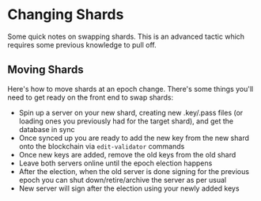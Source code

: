 # Changing Shards
Some quick notes on swapping shards. This is an advanced tactic which requires some previous knowledge to pull off.

## Moving Shards
Here's how to move shards at an epoch change. There's some things you'll need to get ready on the front end to swap shards:
- Spin up a server on your new shard, creating new .key/.pass files (or loading ones you previously had for the target shard), and get the database in sync
- Once synced up you are ready to add the new key from the new shard onto the blockchain via `edit-validator` commands
- Once new keys are added, remove the old keys from the old shard
- Leave both servers online until the epoch election happens
- After the election, when the old server is done signing for the previous epoch you can shut down/retire/archive the server as per usual
- New server will sign after the election using your newly added keys